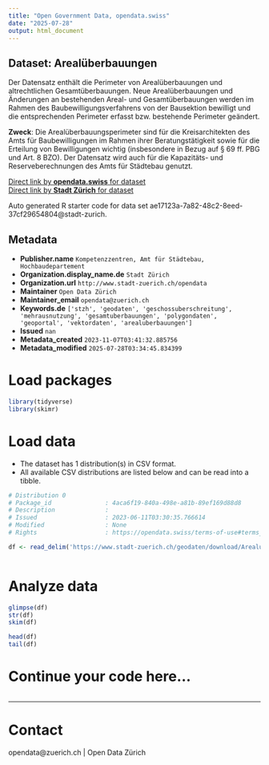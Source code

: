 ```yaml
---
title: "Open Government Data, opendata.swiss"
date: "2025-07-28"
output: html_document
---
```


## Dataset: Arealüberbauungen

Der Datensatz enthält die Perimeter von Arealüberbauungen und altrechtlichen Gesamtüberbauungen. Neue Arealüberbauungen und Änderungen an bestehenden Areal- und Gesamtüberbauungen werden im Rahmen des Baubewilligungsverfahrens von der Bausektion bewilligt und die entsprechenden Perimeter erfasst bzw. bestehende Perimeter geändert.


**Zweck**: Die Arealüberbauungsperimeter sind für die Kreisarchitekten des Amts für Baubewilligungen im Rahmen ihrer Beratungstätigkeit sowie für die Erteilung von Bewilligungen wichtig (insbesondere in Bezug auf § 69 ff. PBG und Art. 8 BZO). Der Datensatz wird auch für die Kapazitäts- und Reserveberechnungen des Amts für Städtebau genutzt.

[Direct link by **opendata.swiss** for dataset](https://opendata.swiss/de/dataset/arealuberbauungen)<br>
[Direct link by **Stadt Zürich** for dataset](https://data.stadt-zuerich.ch/dataset/geo_arealueberbauungen)

Auto generated R starter code for data set ae17123a-7a82-48c2-8eed-37cf29654804@stadt-zurich.

## Metadata

- **Publisher.name** `Kompetenzzentren, Amt für Städtebau, Hochbaudepartement`
- **Organization.display_name.de** `Stadt Zürich`
- **Organization.url** `http://www.stadt-zuerich.ch/opendata`
- **Maintainer** `Open Data Zürich`
- **Maintainer_email** `opendata@zuerich.ch`
- **Keywords.de** `['stzh', 'geodaten', 'geschossuberschreitung', 'mehrausnutzung', 'gesamtuberbauungen', 'polygondaten', 'geoportal', 'vektordaten', 'arealuberbauungen']`
- **Issued** `nan`
- **Metadata_created** `2023-11-07T03:41:32.885756`
- **Metadata_modified** `2025-07-28T03:34:45.834399`


# Load packages

```r

library(tidyverse)
library(skimr)

```

# Load data

-   The dataset has 1 distribution(s) in CSV format.
-   All available CSV distributions are listed below and can be read into a tibble.

```r

# Distribution 0
# Package_id               : 4aca6f19-840a-498e-a81b-89ef169d88d8
# Description              : 
# Issued                   : 2023-06-11T03:30:35.766614
# Modified                 : None
# Rights                   : https://opendata.swiss/terms-of-use#terms_open

df <- read_delim('https://www.stadt-zuerich.ch/geodaten/download/Arealueberbauungen?format=10008')



```

# Analyze data

```r

glimpse(df)
str(df)
skim(df)

head(df)
tail(df)

```

# Continue your code here...

```r

```

------------------------------------------------------------------------

# Contact

opendata@zuerich.ch | Open Data Zürich
